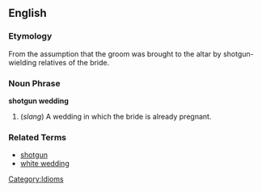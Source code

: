 ==English==

===Etymology===

From the assumption that the groom was brought to the altar by shotgun-wielding relatives of the bride.

===Noun Phrase===
'''shotgun wedding'''

# (''slang'') A wedding in which the bride is already pregnant.

===Related Terms===
*[[shotgun]]
*[[white wedding]]

[[Category:Idioms]]